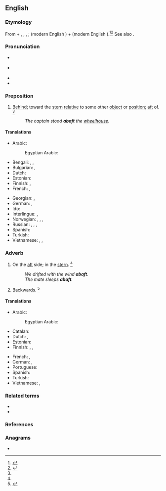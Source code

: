 ==English==

===Etymology===
From {{m|en|a-||on}} + {{der|en|enm|baft}}, {{m|enm|baften}}, {{m|enm|biaften}}, {{der|en|ang|beæftan}}; {{m|ang|be||by}} (modern English {{m|en|by}}) + {{m|ang|æftan||behind}} (modern English {{m|en|after}}).<ref name=AHD>{{cite-book|editor=Morris, William|title=The American Heritage Dictionary of the English Language|year=1969|year_published=1971|publisher=American Heritage Publishing Co., Inc.|location=New York, NY|isbn=0-395-09066-0|page=1|chapter}}</ref><ref name=RH>{{cite-book|editor=Urdang, Laurence|title=The Random House College Dictionary|year=1975|year_published=1984|publisher=Random House, Inc.|location=New York, NY|isbn=0-394-43600-8|page=1|chapter}}</ref> See also {{m|en|aft}}.

===Pronunciation===
* {{a|RP}} {{IPA|en|/əˈbæft/|/əˈbɑːft/}}
* {{a|GenAm}} {{IPA|en|/əˈbæft/|/əˈbɑft/}}
* {{audio|en|en-us-abaft.ogg|Audio (US)}}
* {{rhymes|en|ɑːft}}

===Preposition===
{{en-prep}}

# {{lb|en|nautical}} [[behind|Behind]]; toward the [[stern]] [[relative]] to some other [[object]] or [[position]]; [[aft]] of. {{defdate|First attested around the late 15<sup>th</sup> century.}}<ref name=SOED/>
#: ''The captain stood '''abaft''' the [[wheelhouse]].''

====Translations====
{{trans-top|(nautical) behind; toward the stern relative to some other object or position; aft of}}
* Arabic: {{t|ar|خَلْف}}
*: Egyptian Arabic: {{t|arz|ورا|tr=wara|sc=Arab}}
* Bengali: {{t|bn|পিছন দিকে|sc=Beng}}, {{t|bn|পশ্চাদ্দিকে|sc=Beng}}, {{t|bn|জাহাজের পিছনের অর্ধাংশে|sc=Beng}}
* Bulgarian: {{t+|bg|назад}}, {{t|bg|към кърмата}}
* Dutch: {{t|nl|achterlijker dan}}
* Estonian: {{t|et|ahtris}}
* Finnish: {{t+|fi|takana}}, {{t+|fi|taakse}}
* French: {{t+|fr|en arrière de}}, {{t|fr|sur l'arrière de}}
{{trans-mid}}
* Georgian: {{t|ka|უკან}}, {{t|ka|კიჩოზე}}
* German: {{t+|de|achtern}}, {{t+|de|hintern}}
* Ido: {{t+|io|dop}}
* Interlingue: {{t|ie|al sterne}}, {{t|ie|vers li sterne}}
* Norwegian: {{t+|no|akter}}, {{t|no|akterut}}, {{t+|no|aktenfor}}, {{t|no|akterlig}}
* Russian: {{t+|ru|позади́}}, {{t+|ru|сза́ди}}, {{t|ru|на [[корма|корме́]]}} {{qualifier|on the stern}}, {{t|ru|с [[корма|кормы́]]}} {{qualifier|from the stern}}
* Spanish: {{t|es|a popa}}
* Turkish: {{t|tr|geride}}
* Vietnamese: {{t+check|vi|sau}}, {{t-check|vi|[[ở]] [[đằng sau]]}} <!-- was "[[ở]] [[đằng sau]]" - assumed sum-of-parts; if an idiom, remove the wikilinks to the individual words. see [[User:Kephir/gadgets/xte#Translation_fixing]] -->, {{t+check|vi|phía sau|alt=ở phía sau}} <!-- was "ở [[phía sau]]" - assumed inflected form or vocalised spelling; please verify if linking is acceptable. see [[User:Kephir/gadgets/xte#Translation_fixing]] -->
{{trans-bottom}}

===Adverb===
{{en-adv}}

# {{lb|en|nautical}} On the [[aft]] side; in the [[stern]]. {{defdate|First attested in the early 17<sup>th</sup> century.}}<ref name=SOED/>
#: ''We drifted with the wind '''abaft'''.''
#: ''The mate sleeps '''abaft'''.''
# {{lb|en|nautical|obsolete}} Backwards. {{defdate|Attested from around (1150 to 1350) until the late 15<sup>th</sup> century.}}<ref name=SOED>{{R:SOED5|page=2}}</ref>

====Translations====
{{trans-top|(nautical) on the aft side}}
* Arabic: {{t|ar|فِي مُؤَخَّرَة}}
*: Egyptian Arabic: {{t|arz|فأخر|tr=fʔāḫer|sc=Arab}}
* Catalan: {{t|ca|a popa}}
* Dutch: {{t|nl|naar achter}}, {{t+|nl|achteruit}}
* Estonian: {{t|et|ahtris}}
* Finnish: {{t+|fi|perä|alt=perässä}}, {{t+|fi|perä|alt=perään}}, {{t+|fi|takaa}}
{{trans-mid}}
* French: {{t|fr|sur l'arrière}}, {{t|fr|vers l'arrière}}
* German: {{t+|de|achteraus}}, {{t+|de|achtern}}
* Portuguese: {{t|pt|[[à]] [[popa]]}}
* Spanish: {{t|es|a popa}}
* Turkish: {{t|tr|kıç tarafında}}
* Vietnamese: {{t-check|vi|[[ở]] [[phía sau]] [[bánh lái]]}} <!-- was "[[ở]] [[phía sau]] [[bánh lái]]" - assumed sum-of-parts; if an idiom, remove the wikilinks to the individual words. see [[User:Kephir/gadgets/xte#Translation_fixing]] -->, {{t-check|vi|[[gần]] [[phía]] bánh lái}} <!-- was "[[gần]] [[phía]] bánh lái" - assumed sum-of-parts; if an idiom, remove the wikilinks to the individual words. see [[User:Kephir/gadgets/xte#Translation_fixing]] -->
{{trans-bottom}}

===Related terms===
* {{l|en|aft}}
* {{l|en|after}}

===References===
<references/>

===Anagrams===
* {{anagrams|en|a=aabft|BAFTA|bafta}}